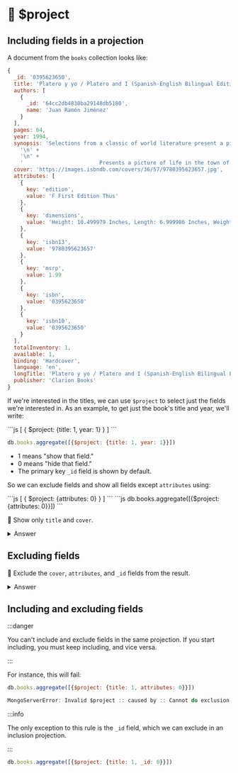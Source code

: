 
# 👐 $project

## Including fields in a projection 

A document from the `books` collection looks like:

```js
{
  _id: '0395623650',
  title: 'Platero y yo / Platero and I (Spanish-English Bilingual Edition) (English and Spanish Edition)',
  authors: [
    {
      _id: '64cc2db4830ba29148db5180',
      name: 'Juan Ramón Jiménez'
    }
  ],
  pages: 64,
  year: 1994,
  synopsis: 'Selections from a classic of world literature present a picture of life in the town of Moguer, in Andalusia, Spain.\n' +
    '\n' +
    '\n' +
    '                        Presents a picture of life in the town of Moguer, in Andalusia, Spain, as seen through the eyes of a wandering poet and his faithful donkey.\n',
  cover: 'https://images.isbndb.com/covers/36/57/9780395623657.jpg',
  attributes: [
    {
      key: 'edition',
      value: 'F First Edition Thus'
    },
    {
      key: 'dimensions',
      value: 'Height: 10.499979 Inches, Length: 6.999986 Inches, Weight: 2.0502990366 Pounds, Width: 0.12499975 Inches'
    },
    {
      key: 'isbn13',
      value: '9780395623657'
    },
    {
      key: 'msrp',
      value: 1.99
    },
    {
      key: 'isbn',
      value: '0395623650'
    },
    {
      key: 'isbn10',
      value: '0395623650'
    }
  ],
  totalInventory: 1,
  available: 1,
  binding: 'Hardcover',
  language: 'en',
  longTitle: 'Platero y yo / Platero and I (Spanish-English Bilingual Edition) (English and Spanish Edition)',
  publisher: 'Clarion Books'
}
```

If we're interested in the titles, we can use `$project` to select just the fields we're interested in. As an example, to get just the book's title and year, we'll write:


<Tabs groupId="aggregations">
  <TabItem value="atlas" label="Atlas UI">
```js
[
  {
    $project: {title: 1, year: 1}
  }
]
```
  </TabItem>
  <TabItem value="mongodb-shell" label="MongoDB Shell">

```js
db.books.aggregate([{$project: {title: 1, year: 1}}])
```
  </TabItem>
</Tabs>


- 1 means "show that field."
- 0 means "hide that field."
- The primary key `_id` field is shown by default.

So we can exclude fields and show all fields except `attributes` using:

<Tabs groupId="aggregations">
  <TabItem value="atlas" label="Atlas UI">
```js
[
  {
    $project: {attributes: 0}
  }
]
```
  </TabItem>
  <TabItem value="mongodb-shell" label="MongoDB Shell">
```js
db.books.aggregate([{$project: {attributes: 0}}])
```
  </TabItem>
</Tabs>


👐 Show only `title` and `cover`.

<details>
<summary>Answer</summary>
<div>

<Tabs groupId="aggregations">
  <TabItem value="atlas" label="Atlas UI">
```js
[
  {
    $project: {title: 1, cover: 1}
  }
]
```
  </TabItem>
  <TabItem value="mongodb-shell" label="MongoDB Shell">
```js
db.books.aggregate([{$project: {title: 1, cover: 1}}])
```
  </TabItem>
</Tabs>
</div>
</details>

## Excluding fields

👐 Exclude the `cover`, `attributes`, and `_id` fields from the result.

<details>
<summary>Answer</summary>
<div>

<Tabs groupId="aggregations">
  <TabItem value="atlas" label="Atlas UI">
```js
[
  {
    $project: {_id: 0, attributes: 0, cover: 0}
  }
]
```
  </TabItem>
  <TabItem value="mongodb-shell" label="MongoDB Shell">
```js
db.books.aggregate([{$project: {_id: 0, attributes: 0, cover: 0}}])
```
  </TabItem>
</Tabs>

</div>
</details>


## Including and excluding fields

:::danger

You can't include and exclude fields in the same projection. If you start including, you must keep including, and vice versa.

:::

For instance, this will fail:

```js
db.books.aggregate([{$project: {title: 1, attributes: 0}}])

MongoServerError: Invalid $project :: caused by :: Cannot do exclusion on field attributes in inclusion projection
```

:::info

The only exception to this rule is the `_id` field, which we can exclude in an inclusion projection.

:::

```js
db.books.aggregate([{$project: {title: 1, _id: 0}}])
```
